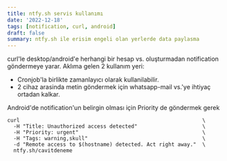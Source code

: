 ```yaml
---
title: ntfy.sh servis kullanımı
date: '2022-12-18'
tags: [notification, curl, android]
draft: false
summary: ntfy.sh ile erisim engeli olan yerlerde data paylasma
---
```


curl'le desktop/android'e herhangi bir hesap vs. oluşturmadan notification
göndermeye yarar. Aklıma gelen 2 kullanım yeri:

* Cronjob'la birlikte zamanlayıcı olarak kullanilabilir.
* 2 cihaz arasinda metin göndermek için whatsapp-mail vs.'ye ihtiyaç ortadan kalkar.

Android'de notification'un belirgin olması için Priority de göndermek gerek

```shell
curl                                                           \
  -H "Title: Unauthorized access detected"                     \
  -H "Priority: urgent"                                        \
  -H "Tags: warning,skull"                                     \
  -d "Remote access to $(hostname) detected. Act right away."  \
  ntfy.sh/cavitdeneme
```
